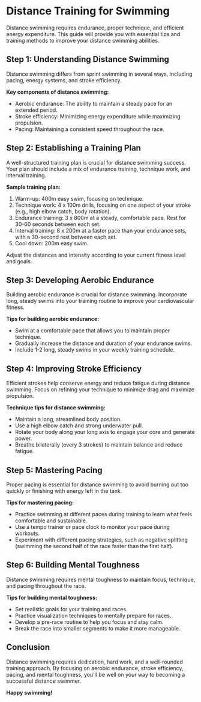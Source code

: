 # Distance Training for Swimming

Distance swimming requires endurance, proper technique, and efficient energy expenditure. This guide will provide you with essential tips and training methods to improve your distance swimming abilities.

## Step 1: Understanding Distance Swimming

Distance swimming differs from sprint swimming in several ways, including pacing, energy systems, and stroke efficiency.

**Key components of distance swimming:**

- Aerobic endurance: The ability to maintain a steady pace for an extended period.
- Stroke efficiency: Minimizing energy expenditure while maximizing propulsion.
- Pacing: Maintaining a consistent speed throughout the race.

## Step 2: Establishing a Training Plan

A well-structured training plan is crucial for distance swimming success. Your plan should include a mix of endurance training, technique work, and interval training.

**Sample training plan:**

1. Warm-up: 400m easy swim, focusing on technique.
2. Technique work: 4 x 100m drills, focusing on one aspect of your stroke (e.g., high elbow catch, body rotation).
3. Endurance training: 3 x 800m at a steady, comfortable pace. Rest for 30-60 seconds between each set.
4. Interval training: 8 x 200m at a faster pace than your endurance sets, with a 30-second rest between each set.
5. Cool down: 200m easy swim.

Adjust the distances and intensity according to your current fitness level and goals.

## Step 3: Developing Aerobic Endurance

Building aerobic endurance is crucial for distance swimming. Incorporate long, steady swims into your training routine to improve your cardiovascular fitness.

**Tips for building aerobic endurance:**

- Swim at a comfortable pace that allows you to maintain proper technique.
- Gradually increase the distance and duration of your endurance swims.
- Include 1-2 long, steady swims in your weekly training schedule.

## Step 4: Improving Stroke Efficiency

Efficient strokes help conserve energy and reduce fatigue during distance swimming. Focus on refining your technique to minimize drag and maximize propulsion.

**Technique tips for distance swimming:**

- Maintain a long, streamlined body position.
- Use a high elbow catch and strong underwater pull.
- Rotate your body along your long axis to engage your core and generate power.
- Breathe bilaterally (every 3 strokes) to maintain balance and reduce fatigue.

## Step 5: Mastering Pacing

Proper pacing is essential for distance swimming to avoid burning out too quickly or finishing with energy left in the tank.

**Tips for mastering pacing:**

- Practice swimming at different paces during training to learn what feels comfortable and sustainable.
- Use a tempo trainer or pace clock to monitor your pace during workouts.
- Experiment with different pacing strategies, such as negative splitting (swimming the second half of the race faster than the first half).

## Step 6: Building Mental Toughness

Distance swimming requires mental toughness to maintain focus, technique, and pacing throughout the race.

**Tips for building mental toughness:**

- Set realistic goals for your training and races.
- Practice visualization techniques to mentally prepare for races.
- Develop a pre-race routine to help you focus and stay calm.
- Break the race into smaller segments to make it more manageable.

## Conclusion

Distance swimming requires dedication, hard work, and a well-rounded training approach. By focusing on aerobic endurance, stroke efficiency, pacing, and mental toughness, you'll be well on your way to becoming a successful distance swimmer.

**Happy swimming!**